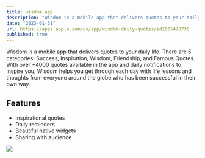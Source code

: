 ```yaml
---
title: wisdom app
description: "Wisdom is a mobile app that delivers quotes to your daily life. There are 5 categories with over +4000 quotes available in the app and daily notifications to inspire you, Wisdom helps you get through each day with life lessons and thoughts from everyone around the globe who has been successful in their own way."
date: "2023-01-31"
url: https://apps.apple.com/us/app/wisdom-daily-quotes/id1665478736
published: true
---
```


Wisdom is a mobile app that delivers quotes to your daily life. There are 5 categories: Success, Inspiration, Wisdom, Friendship, and Famous Quotes. With over +4000 quotes available in the app and daily notifications to inspire you, Wisdom helps you get through each day with life lessons and thoughts from everyone around the globe who has been successful in their own way.

## Features

- Inspirational quotes
- Daily reminders
- Beautiful native widgets
- Sharing with audience

![](http://localhost:3000/wisdom-app.png)
